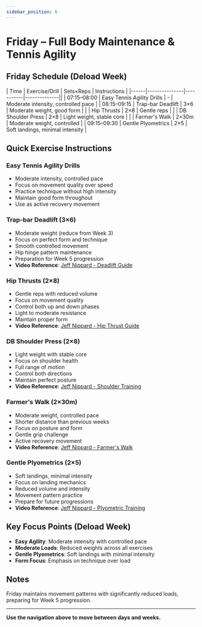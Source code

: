 ```yaml
---
sidebar_position: 6
---
```



<WorkoutNav weekNumber={4} />

# Friday – Full Body Maintenance & Tennis Agility

## Friday Schedule (Deload Week)

| Time | Exercise/Drill | Sets×Reps | Instructions |
|------|---------------|-----------|--------------||
| 07:15–08:00 | Easy Tennis Agility Drills | - | Moderate intensity, controlled pace |
| 08:15–09:15 | Trap-bar Deadlift | 3×6 | Moderate weight, good form |
| | Hip Thrusts | 2×8 | Gentle reps |
| | DB Shoulder Press | 2×8 | Light weight, stable core |
| | Farmer's Walk | 2×30m | Moderate weight, controlled |
| 09:15–09:30 | Gentle Plyometrics | 2×5 | Soft landings, minimal intensity |

## Quick Exercise Instructions

### Easy Tennis Agility Drills
- Moderate intensity, controlled pace
- Focus on movement quality over speed
- Practice technique without high intensity
- Maintain good form throughout
- Use as active recovery movement

### Trap-bar Deadlift (3×6)
- Moderate weight (reduce from Week 3)
- Focus on perfect form and technique
- Smooth controlled movement
- Hip hinge pattern maintenance
- Preparation for Week 5 progression
- **Video Reference**: [Jeff Nippard - Deadlift Guide](https://www.youtube.com/watch?v=op9kVnSso6Q)

### Hip Thrusts (2×8)
- Gentle reps with reduced volume
- Focus on movement quality
- Control both up and down phases
- Light to moderate resistance
- Maintain proper form
- **Video Reference**: [Jeff Nippard - Hip Thrust Guide](https://www.youtube.com/watch?v=xDmFkJxPzeM)

### DB Shoulder Press (2×8)
- Light weight with stable core
- Focus on shoulder health
- Full range of motion
- Control both directions
- Maintain perfect posture
- **Video Reference**: [Jeff Nippard - Shoulder Training](https://www.youtube.com/watch?v=8_7BoZrCPco)

### Farmer's Walk (2×30m)
- Moderate weight, controlled pace
- Shorter distance than previous weeks
- Focus on posture and form
- Gentle grip challenge
- Active recovery movement
- **Video Reference**: [Jeff Nippard - Farmer's Walk](https://www.youtube.com/watch?v=p8FWv6bUJ7w)

### Gentle Plyometrics (2×5)
- Soft landings, minimal intensity
- Focus on landing mechanics
- Reduced volume and intensity
- Movement pattern practice
- Prepare for future progressions
- **Video Reference**: [Jeff Nippard - Plyometric Training](https://www.youtube.com/watch?v=tcY1dI5-Teo)

## Key Focus Points (Deload Week)

- **Easy Agility**: Moderate intensity with controlled pace
- **Moderate Loads**: Reduced weights across all exercises
- **Gentle Plyometrics**: Soft landings with minimal intensity
- **Form Focus**: Emphasis on technique over load

## Notes

Friday maintains movement patterns with significantly reduced loads, preparing for Week 5 progression.

---

**Use the navigation above to move between days and weeks.**
